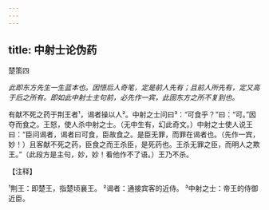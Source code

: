 ```yaml
---
---
---
```

title: 中射士论伪药
---



楚策四

*此即东方先生一生蓝本也。因悟后人奇笔，定是前人先有；且前人所先有，定又高于后之所有。即如此中射士主句前，必先作一宾，此固东方之所不复到也。*

有献不死之药于荆王者¹，谒者操以人²。中射之士问曰³：“可食乎？”曰：“可。”因夺而食之。王怒，使人杀中射之士。（无中生有，幻此奇文。）中射之士使人说王曰：“臣问谒者，谒者曰可食，臣故食之。是臣无罪，而罪在谒者也。（先作一宾，妙！）且客献不死之药，臣食之而王杀臣，是死药也。王杀无罪之臣，而明人之欺王。”（此段方是主句，妙，妙！看他作不了语。）王乃不杀。

【注释】

¹荆王：即楚王，指楚顷襄王。
²谒者：通接宾客的近侍。
³中射之士：帝王的侍御近臣。